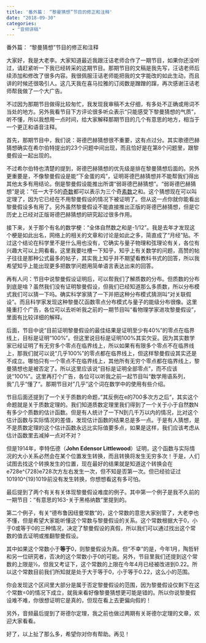 ```yaml
---
title: '番外篇： “黎曼猜想”节目的修正和注释'
date: "2018-09-30"
categories:
  - "音频讲稿"
---
```


番外篇： “黎曼猜想”节目的修正和注释

大家好，我是大老李。大家知道最近我跟汪诘老师合作了一期节目，如果你还没听过，请赶紧听一下我已经转采的这期节目。那期节目的文稿是我先写，汪诘老师后续添加和修改了很多内容。我很佩服汪诘老师能把我的文字能改的如此生动，而且讲的时候还很吸引人。这几天我在喜马拉雅的订阅数是蹭蹭的蹿，再次感谢汪诘老师帮我做了一个大广告。

不过因为那期节目做得比较匆忙，我发现我审稿不太仔细，有多处不正确或用词不当处的地方。另外我看节目下方评论很多听众表示“只能感受下黎曼猜想的气质”，听不懂，所以我想用一点时间，给大家解释那期节目的几个有意思的地方，相当于一个更正和语音注释。

首先，那期节目中，我们说：哥德巴赫猜想很不重要，这有点过分。其实歌德巴赫猜想确实在希尔伯特提出的23个问题中间出现，而且恰好是在第8个问题里，跟黎曼假设一起出现的。

不过希尔伯特也清楚的提到，哥德巴赫猜想的优先级是排在黎曼猜想后面的。另外更重要是，不像黎曼假设是能“下金蛋的鸡”，证明哥德巴赫猜想并不能帮我们得出其他太多有用结论。倒是黎曼假设能推出所谓“弱哥德巴赫猜想”。“弱哥德巴赫猜想”是说：”任一大于5的<a href="https://zh.wikipedia.org/wiki/%E5%A5%87%E6%95%B0">奇数</a>都可以表示为三个奇<a href="https://zh.wikipedia.org/wiki/%E7%B4%A0%E6%95%B0">素数</a>之和。这个猜想现在可以叫定理了，因为它已经在不用黎曼假设的情况下被证明了。但从这一点你就你能看出黎曼假设多有用了。另外虽然黎曼假设不能直接推出正版的哥德巴赫猜想，但是它历史上已经对正版哥德巴赫猜想的研究起过很多作用。

接下来，关于那个有名的数学梗：“全体自然数之和是-1/12”。我是去年才发现这个梗是如此出名，网络上的相关的文章和讨论是如此之多，简直成了“月经”贴。不过这个结论在科学里不是什么用也没有，它确实与量子物理和弦理论有关，各位有兴趣大可以上网看看。这里我要吐槽一下知乎，知乎上有关数学的问题，高赞的帖子往往是那种公式最多的帖子，其实我上知乎并不期望看教科书式的回答，所以我希望知乎上能出现更多把数学问题用简单语言表达出来的回答。

再有人问：节目中说黎曼假设证明后，可以帮我们了解质数的分布。但质数的分布到底是啥？虽然我们没有证明黎曼假设，但我们已经知道那么多质数，所以分布模式我们可以猜一下吗。确实科学家猜了一下并把这种分布模式猜测叫“对关联假设”。而且科学家发现这种黎曼<span class="katex--inline"><span class="katex"><span class="katex-mathml">ζ\zeta</span><span class="katex-html"><span class="base"><span class="strut" style="height:.88888em;vertical-align:-.19444em;"></span><span style="margin-right:.07378em;" class="mord mathit">ζ</span></span></span></span></span>函数零点分布模式与量子的能级分布很像。这里隆重打个广告，各位可以去听听我之前的一期节目叫“看物理学家进攻黎曼假设”，里面有比较详细的解释。

后面，节目中说“目前证明黎曼假设的最佳结果是证明至少有40%”的零点在临界线上，目标是证明“100%”。但这里说目标是证明100%其实欠妥。因为其实数学家已经证明了有无穷多个零点在临界线上，所以如果有有限多个零点不在临界线上，那我们就可以说“几乎100%”的零点都在临界线上，但这样黎曼假设其实还是不成立。哪怕只有一个零点不在临界线上，其他所有无穷个零点都在临界线上，黎曼猜想也是被否定了。所以这里应该说“目标是证明全部零点”，而不应该说“100%”。这里再打个广告，各位可以听我之前一起节目叫“数学用语系列，我”几乎“懂了“。那期节目对”几乎”这个词在数学中的使用有些介绍。

节目后面还提到了一个关于质数的命题，”其反例在e的700多次方之后“，其实这个命题就是关于质数定理的。我们知道质数定理里我们得到了一个关于小于自然数N有多少个质数的估计函数。但是有人统计了一下N到几千万以内的情况，比对这个估计函数与实际情况的差值，发现估计函数的结果总是多一点。于是有人猜想，是不是质数定理的这个估计函数永远比实际值要多点，如果是这样，我们应该考虑从估计函数里去减掉一点对不对？

但是1914年，李特伍德（**John Edensor Littlewood**）证明，这个函数与实际情况的大小关系必然会在某个位置发生转换，而且转换将发生无穷多次！于是，人们试图去找这个转换发生的位置，现在最好的结果就是知道这个转换会在<span class="katex--inline"><span class="katex"><span class="katex-mathml">e728e^{728}</span><span class="katex-html"><span class="base"><span class="strut" style="height:.814108em;vertical-align:0;"></span><span class="mord"><span class="mord mathit">e</span><span class="msupsub"><span class="vlist-t"><span class="vlist-r"><span class="vlist" style="height:.814108em;"><span class="" style="top:-3.063em;margin-right:.05em;"><span class="pstrut" style="height:2.7em;"></span><span class="sizing reset-size6 size3 mtight"><span class="mord mtight"><span class="mord mtight">7</span><span class="mord mtight">2</span><span class="mord mtight">8</span></span></span></span></span></span></span></span></span></span></span></span></span>次方左右发生一次，但不知是否第一次。但已经验证过<span class="katex--inline"><span class="katex"><span class="katex-mathml">101910^{19}</span><span class="katex-html"><span class="base"><span class="strut" style="height:.814108em;vertical-align:0;"></span><span class="mord">1</span><span class="mord"><span class="mord">0</span><span class="msupsub"><span class="vlist-t"><span class="vlist-r"><span class="vlist" style="height:.814108em;"><span class="" style="top:-3.063em;margin-right:.05em;"><span class="pstrut" style="height:2.7em;"></span><span class="sizing reset-size6 size3 mtight"><span class="mord mtight"><span class="mord mtight">1</span><span class="mord mtight">9</span></span></span></span></span></span></span></span></span></span></span></span></span>前没有发生转换，你想想看这有多可怕。

最后提到了两个有关有关体现黎曼假设难度的例子。其中第一个例子是我不久前的一期节目：“有意思的163-关于黑格纳数”里提到的。

第二个例子，有关“德布鲁因纽曼常数”的，这个常数的意思大家别管了，大老李也不懂，但是希望大家能听懂这个常数与黎曼假设的关系。这个常数根据大于0，小于0或等于0的三种情况，决定了黎曼假设的真假，所以我们可以通过找出这个常数的值去证明或推翻黎曼假设。

其中如果这个常数小于**等于**0，则黎曼假设为真。但“不幸”的是，今年1月，陶哲轩和另一位研究者，否决的这个常数小于0的可能。另外，节目里我们还提到这个常数的上限是½，但我又考证下，这个常数的上限在今年4月已经被改进到0.22。所以这个常数目前我们所知就是处于大于等于0，小于等于0.22，这么小的范围。

你会发现这个区间里大部分是属于否定黎曼假设的范围，因为黎曼假设仅剩下在这个常数=0的情况下成立，就我来看好像黎曼猜想更可能是错的。所以你说黎曼假设难不难，你很想证明它是真的，但现在看上去更偏向假的！

另外，音频最后提到了哥德尔定理，我之前也做过两期有关哥德尔定理的文章，欢迎大家看看。

好了，以上扯了那么多，希望你对你有帮助。再见！